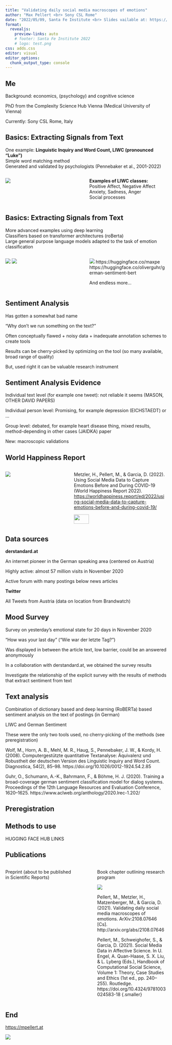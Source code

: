 ```yaml
---
title: "Validating daily social media macroscopes of emotions"
author: "Max Pellert <br> Sony CSL Rome"
date: "2022/05/09, Santa Fe Institute <br> Slides vailable at: https://mpellert.at/talk_sfi22/"
format:
  revealjs:
    preview-links: auto
    # footer: Santa Fe Institute 2022
    # logo: test.png
css: adds.css
editor: visual
editor_options: 
  chunk_output_type: console
---
```


## Me

Background: economics, (psychology) and cognitive science

PhD from the Complexity Science Hub Vienna (Medical University of Vienna)

Currently: Sony CSL Rome, Italy



## Basics: Extracting Signals from Text

One example: **Linguistic Inquiry and Word Count, LIWC (pronounced "Luke")**\
Simple word matching method\
Generated and validated by psychologists (Pennebaker et al., 2001-2022)

::: columns
::: {.column width="50%"}
![](LIWC.png)
:::

::: {.column width="50%"}
**Examples of LIWC classes:**\
Positive Affect, Negative Affect\
Anxiety, Sadness, Anger\
Social processes
:::
:::

## Basics: Extracting Signals from Text

More advanced examples using deep learning\
Classifiers based on transformer architectures (roBerta)\
Large general purpose language models adapted to the task of emotion classification

::: columns
::: {.column width="50%"}
![](model1.png) ![](german_sentiment.png)
:::

::: {.column width="50%"}
![](model2.png) https://huggingface.co/maxpe https://huggingface.co/oliverguhr/german-sentiment-bert

And endless more...
:::
:::

## Sentiment Analysis

Has gotten a somewhat bad name

"Why don't we run something on the text?"

Often conceptually flawed + noisy data + inadequate annotation schemes to create tools

Results can be cherry-picked by optimizing on the tool (so many available, broad range of quality)

But, used right it can be valuable research instrument

## Sentiment Analysis Evidence

Individual text level (for example one tweet): not reliable it seems (MASON, OTHER DAVID PAPERS)

Individual person level: Promising, for example depression (EICHSTAEDT) or ...

Group level: debated, for example heart disease thing, mixed results, method-depending in other cases (JAIDKA) paper

New: macroscopic validations

## World Happiness Report

::: columns
::: {.column width="40%"}
![](happiness_report.svg)
:::

::: {.column width="60%"}
Metzler, H., Pellert, M., & Garcia, D. (2022). Using Social Media Data to Capture Emotions Before and During COVID-19 (World Happiness Report 2022). [https://worldhappiness.report/ed/2022/using-social-media-data-to-capture-emotions-before-and-during-covid-19/](https://worldhappiness.report/ed/2022/using-social-media-data-to-capture-emotions-before-and-during-covid-19/){preview-link="false"}

![](davidhannah.svg){width="40%" fig-align="center"}
:::
:::

## Data sources

**derstandard.at**

An internet pioneer in the German speaking area (centered on Austria)

Highly active: almost 57 million visits in November 2020

Active forum with many postings below news articles

**Twitter**

All Tweets from Austria (data on location from Brandwatch)

## Mood Survey

Survey on yesterday's emotional state for 20 days in November 2020

"How was your last day" ("Wie war der letzte Tag?")

Was displayed in between the article text, low barrier, could be an answered anonymously

In a collaboration with derstandard.at, we obtained the survey results

Investigate the relationship of the explicit survey with the results of methods that extract sentiment from text

## Text analysis

Combination of dictionary based and deep learning (RoBERTa) based sentiment analysis on the text of postings (in German)

LIWC and German Sentiment

These were the only two tools used, no cherry-picking of the methods (see preregistration)

::: aside
Wolf, M., Horn, A. B., Mehl, M. R., Haug, S., Pennebaker, J. W., & Kordy, H. (2008). Computergestützte quantitative Textanalyse: Äquivalenz und Robustheit der deutschen Version des Linguistic Inquiry and Word Count. Diagnostica, 54(2), 85--98. https://doi.org/10.1026/0012-1924.54.2.85

Guhr, O., Schumann, A.-K., Bahrmann, F., & Böhme, H. J. (2020). Training a broad-coverage german sentiment classification model for dialog systems. Proceedings of the 12th Language Resources and Evaluation Conference, 1620--1625. https://www.aclweb.org/anthology/2020.lrec-1.202/
:::

## Preregistration

## Methods to use

HUGGING FACE HUB LINKS

## Publications

::: columns
::: {.column width="42.5%"}
Preprint (about to be published in Scientific Reports)

![](){fig-align="center"}
:::

::: {.column width="5%"}
:::

::: {.column width="42.5%"}
Book chapter outlining research program

![](bookchapter.svg){fig-align="center"}

::: aside
Pellert, M., Metzler, H., Matzenberger, M., & Garcia, D. (2021). Validating daily social media macroscopes of emotions. ArXiv:2108.07646 \[Cs\]. http://arxiv.org/abs/2108.07646

Pellert, M., Schweighofer, S., & Garcia, D. (2021). Social Media Data in Affective Science. In U. Engel, A. Quan-Haase, S. X. Liu, & L. Lyberg (Eds.), Handbook of Computational Social Science, Volume 1: Theory, Case Studies and Ethics (1st ed., pp. 240--255). Routledge. https://doi.org/10.4324/9781003024583-18 {.smaller}
:::
:::
:::

## End

<https://mpellert.at>

![](webpage.png){fig-align="center"}

<!-- ## New Publications {.smaller} -->

<!-- ::: columns -->

<!-- ::: {.column width="40%"} -->

<!-- ![](emotion_preprint.svg) -->

<!-- ::: -->

<!-- ::: {.column width="60%"} -->

<!-- Metzler, H., Rimé, B., Pellert, M., Niederkrotenthaler, T., Di Natale, A., & Garcia, D. (2021). Collective Emotions during the COVID-19 Outbreak \[Preprint\]. PsyArXiv. https://doi.org/10.31234/osf.io/qejxv -->

<!-- Will be published in Emotion in the next days. -->

<!-- ::: -->

<!-- ::: -->

<!-- ## New Publications {.smaller} -->

<!-- ::: columns -->

<!-- ::: {.column width="40%"} -->

<!-- ![](macroscopes.png) -->

<!-- ::: -->

<!-- ::: {.column width="60%"} -->

<!-- Pellert, M., Metzler, H., Matzenberger, M., & Garcia, D. (2021). Validating daily social media macroscopes of emotions. ArXiv:2108.07646 \[Cs\]. <http://arxiv.org/abs/2108.07646> -->

<!-- Currently: (Re-)Submitted after Revision Round 1 to Scientific Reports. -->

<!-- About to be published. -->

<!-- ::: -->

<!-- ::: -->

<!-- ## Conference Submissions -->

<!-- ![](derstandard_netsci_preview.svg) -->

<!-- ## Conference Submissions -->

<!-- ::: r-stack -->

<!-- ![](sunbelt.png){.fragment} -->

<!-- ![](sunbelt_accepted.png){.fragment .fade-in-then-out} -->

<!-- ![](ic2s2.svg){.fragment .fade-in-then-out} -->

<!-- ![](netsci.svg){.fragment .fade-in-then-out} -->

<!-- ::: -->

<!-- ## Enriched Sentiment Analysis -->

<!-- ### Validation FEEL-IT & LIWC in Italian -->

<!-- ![](latextable_sentcomparison.svg) -->

<!-- ## Enriched Sentiment Analysis -->

<!-- ### Difference between fake and not (articles) -->

<!-- ::: columns -->

<!-- ::: {.column width="50%"} -->

<!-- ![](bootstrap_comparison_fake_nonfake_feelit.svg) -->

<!-- ::: -->

<!-- ::: {.column width="50%"} -->

<!-- ![](bootstrap_comparison_fake_nonfake_liwc.svg) -->

<!-- ::: -->

<!-- ::: -->

<!-- ## Distributed Trust Recap -->

<!-- -   Cartesio Dataset (figuring out the issues along the way) -->

<!-- -   Not really big data, sparsity and design decisions -->

<!-- -   Rating aggregation mechanism, taking into account user distances -->

<!-- -   Fake news annotations from Cartesio (article level) and AGCOM dataset (outlet level) -->

<!-- -   Differences of "our" weighted mean and the unweighted mean especially interesting -->

<!-- ## Distributed trust -->

<!-- ![](compare_rating_vertical.svg) -->

<!-- ## Distributed Trust & Enriched Sentiment Analysis -->

<!-- ![](diffrating_comb.svg) -->

<!-- ## Distributed Trust & Enriched Sentiment Analysis -->

<!-- ![](diffrating_split.svg) -->

<!-- ## Distributed Trust & Enriched Sentiment Analysis -->

<!-- ![](diffrating_split_015.svg) -->

<!-- ## Distributed Trust & Enriched Sentiment Analysis -->

<!-- ::: columns -->

<!-- ::: {.column width="50%"} -->

<!-- ![](diffrating_split_01.svg) -->

<!-- ::: -->

<!-- ::: {.column width="50%"} -->

<!-- ![](diffrating_split_005.svg) -->

<!-- ::: -->

<!-- ::: -->

<!-- ## Distributed Trust Outlook -->

<!-- -   Proposed new data sets: derstandard.at livetickers, voat.co -->

<!-- -   Tried imputation techniques from phylogenetic analysis -->

<!--     -   Additive and ultrametric procedure -->

<!--     -   More advanced than mean imputations -->

<!--     -   Different use case: much more sparse then the distance matrices they usually use -->

<!-- -   Strategies to address the "Cold Start" problem? -->

<!-- ## Other Activities {.smaller} -->

<!-- General: Reviewing, Reading (Club) -->

<!-- With Ruggiero: We do regularly things to help out each other, for example sharing literature, API debugging, code review etc. -->

<!-- With Giulio: When he was in Rome, I worked with him to incorporate my Italian sentiment analysis module into his text analysis pipeline. -->

<!-- With Matteo: Geospatial Data and APIs, we set up the data pipeline for the STARTS project together. -->

<!-- With Michael: Pattern mining and sharing of expertise concerning some aspects of linguistics and cognitive science. -->

<!-- With Martina: Turning the corpus of our research idea with Michael multilingual. -->
